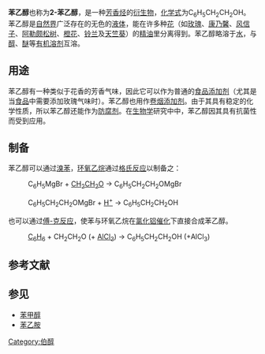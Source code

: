 {{Chembox
| Watchedfields = changed
| verifiedrevid = 464200140
| Name = 苯乙醇
| Reference = <ref>{{Cite book|title=Merck Index|edition=11th|page=7185}}</ref>
| ImageFile = Phenethyl alcohol.png
| ImageName = 苯乙醇键线式
| ImageFile1 = Phenethyl-alcohol-3D-balls.png
| ImageName1 = 苯乙醇球棍模型
| PIN = 2-Phenylethan-1-ol
| SystematicName = 
| OtherNames = 2-苯基乙醇<br />β-苯乙醇<br />β-羟基乙基苯<br />苄基甲醇
| IUPACName = 2-苯乙醇
| Section1 = {{Chembox Identifiers
| UNII_Ref = {{fdacite|correct|FDA}}
| UNII = ML9LGA7468
| InChI = 1S/C8H10O/c9-7-6-8-4-2-1-3-5-8/h1-5,9H,6-7H2
| InChIKey1 = WRMNZCZEMHIOCP-UHFFFAOYSA-N
| InChI1 = 1S/C8H10O/c9-7-6-8-4-2-1-3-5-8/h1-5,9H,6-7H2
| CASNo = 60-12-8
| CASNo_Ref = {{cascite|correct|CAS}}
| DrugBank_Ref = {{drugbankcite|correct|drugbank}}
| DrugBank = DB02192
| ChEBI_Ref = {{ebicite|correct|EBI}}
| ChEBI = 49000
| StdInChIKey_Ref = {{stdinchicite|correct|chemspider}}
| StdInChIKey = WRMNZCZEMHIOCP-UHFFFAOYSA-N
| SMILES = c1ccc(cc1)CCO
| PubChem = 6054
| ChemSpiderID_Ref = {{chemspidercite|correct|chemspider}}
| ChemSpiderID = 5830
| ChEMBL_Ref = {{ebicite|correct|EBI}}
| ChEMBL = 448500
| StdInChI_Ref = {{stdinchicite|correct|chemspider}}
| StdInChI = 1S/C8H10O/c9-7-6-8-4-2-1-3-5-8/h1-5,9H,6-7H2
 }}
| Section2 = {{Chembox Properties
| Formula = C<sub>8</sub>H<sub>10</sub>O
| MolarMass = 122.16
| Density = 1.017 g/cm<sup>3</sup>
| MeltingPtC = -27
| BoilingPt = 219-221 °C
| LogP =1.36 <ref name="chemsrc">{{Cite web|url=https://www.chemsrc.com/en/cas/60-12-8_509692.html|title=
Phenylethyl alcohol_msds}}</ref>
 }}
| Section3 = 
| Section4 = 
| Section5 = 
| Section6 = 
| Section7 = {{Chembox Hazards
| NFPA-H = 1
| NFPA-F = 1
| NFPA-R = 0
| ExternalSDS = [http://hazard.com/msds/mf/baker/baker/files/p1861.htm JT Baker MSDS]
 }}
}}

'''苯乙醇'''也称为'''2-苯乙醇'''，是一种[[芳香烃|芳香烃]]的[[衍生物|衍生物]]，[[化学式|化学式]]为C<sub>6</sub>H<sub>5</sub>CH<sub>2</sub>CH<sub>2</sub>OH。苯乙醇是[[自然界|自然界]]广泛存在的无色的[[液体|液体]]，能在许多种[[花|花]]（如[[玫瑰|玫瑰]]、[[康乃馨|康乃馨]]、[[风信子|风信子]]、[[阿勒颇松树|阿勒颇松树]]、[[橙花|橙花]]、[[铃兰|铃兰]]及[[天竺葵|天竺葵]]）的[[精油|精油]]里分离得到。苯乙醇略溶于[[水|水]]，与[[醇|醇]]、[[醚|醚]]等[[有机溶剂|有机溶剂]]互溶。

==用途==
苯乙醇有一种类似于花香的芳香气味，因此它可以作为普通的[[食品添加剂|食品添加剂]]（尤其是当[[食品|食品]]中需要添加玫瑰气味时）。苯乙醇也用作[[卷烟添加剂|卷烟添加剂]]。由于其具有稳定的化学性质，所以苯乙醇还能作为[[防腐剂|防腐剂]]。在[[生物学|生物学]]研究中中，苯乙醇因其具有抗菌性而受到应用。

== 制备 ==
苯乙醇可以通过[[溴苯|溴苯]]，[[环氧乙烷|环氧乙烷]]通过[[格氏反应|格氏反应]]以制备之：

:C<sub>6</sub>H<sub>5</sub>MgBr + [[环氧乙烷|CH<sub>2</sub>CH<sub>2</sub>O]] → C<sub>6</sub>H<sub>5</sub>CH<sub>2</sub>CH<sub>2</sub>OMgBr

:C<sub>6</sub>H<sub>5</sub>CH<sub>2</sub>CH<sub>2</sub>OMgBr + [[酸|H<sup>+</sup>]] → C<sub>6</sub>H<sub>5</sub>CH<sub>2</sub>CH<sub>2</sub>OH

也可以通过[[傅-克反应|傅-克反应]]，使苯与环氧乙烷在[[氯化铝|氯化铝]][[催化|催化]]下直接合成苯乙醇。

:[[苯|C<sub>6</sub>H<sub>6</sub>]] + CH<sub>2</sub>CH<sub>2</sub>O (+ [[三氯化铝|AlCl<sub>3</sub>]]) → C<sub>6</sub>H<sub>5</sub>CH<sub>2</sub>CH<sub>2</sub>OH (+AlCl<sub>3</sub>)

== 参考文献 ==
{{reflist}}

== 参见 ==
*[[苯甲醇|苯甲醇]]
*[[苯乙胺|苯乙胺]]

[[Category:伯醇|Category:伯醇]]